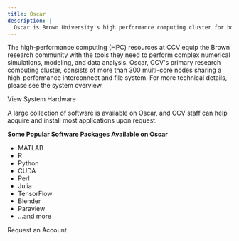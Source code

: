 ```yaml
---
title: Oscar
description: |
  Oscar is Brown University's high performance computing cluster for both research and classes. Oscar is maintained by CCV.
---
```

<SectionHeader title="Overview" />

The high-performance computing (HPC) resources at CCV equip the Brown research community with the tools they need to perform complex numerical simulations, modeling, and data analysis. Oscar, CCV's primary research computing cluster, consists of more than 300 multi-core nodes sharing a high-performance interconnect and file system. For more technical details, please see the system overview.

<MDXButton href="https://docs.ccv.brown.edu/oscar/system-overview">
  View System Hardware
</MDXButton>


<SectionHeader title="Software Packages" />

A large collection of software is available on Oscar, and CCV staff can help acquire and install most applications upon request.  

  **Some Popular Software Packages Available on Oscar**
  - MATLAB
  - R
  - Python
  - CUDA
  - Perl
  - Julia
  - TensorFlow
  - Blender
  - Paraview
  - ...and more

<MDXButton href="https://brown.co1.qualtrics.com/jfe/form/SV_0GtBE8kWJpmeG4B">
  Request an Account
</MDXButton>
